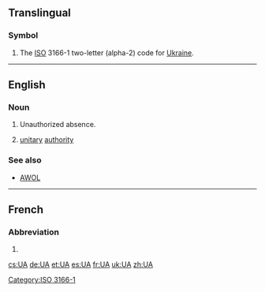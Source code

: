 {{also|Appendix:Variations of "ua"}}
==Translingual==

===Symbol===
{{head|mul|symbol}}
# The [[ISO]] 3166-1 two-letter (alpha-2) code for [[Ukraine]].

[[Category:ISO 3166-1]]
----
==English==

===Noun===
{{en-noun}}

# {{context|military|lang=en}} Unauthorized absence.
# {{cx|UK|government|lang=en}} [[unitary]] [[authority]]

===See also===
* [[AWOL]]
----
==French==

===Abbreviation===
{{rfc-header|Abbreviation}}
{{head|fr|abbreviation}}
# {{abbreviation of|lang=fr|unité astronomique}}

[[cs:UA]]
[[de:UA]]
[[et:UA]]
[[es:UA]]
[[fr:UA]]
[[uk:UA]]
[[zh:UA]]